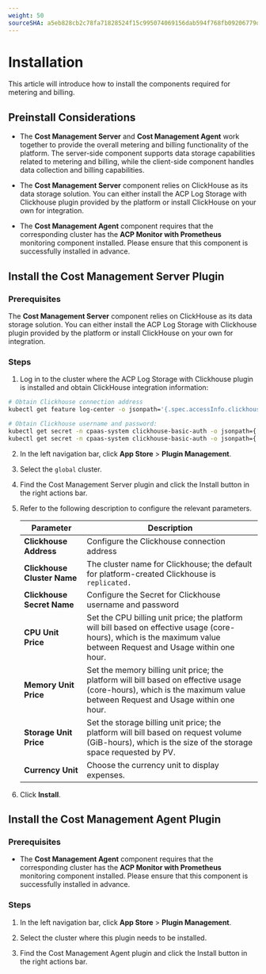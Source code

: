 ```yaml
---
weight: 50
sourceSHA: a5eb828cb2c78fa71828524f15c995074069156dab594f768fb09206779dc686
---
```


# Installation

This article will introduce how to install the components required for metering and billing.

## Preinstall Considerations

- The **Cost Management Server** and **Cost Management Agent** work together to provide the overall metering and billing functionality of the platform. The server-side component supports data storage capabilities related to metering and billing, while the client-side component handles data collection and billing capabilities.

- The **Cost Management Server** component relies on ClickHouse as its data storage solution. You can either install the ACP Log Storage with Clickhouse plugin provided by the platform or install ClickHouse on your own for integration.

- The **Cost Management Agent** component requires that the corresponding cluster has the **ACP Monitor with Prometheus** monitoring component installed. Please ensure that this component is successfully installed in advance.

## Install the Cost Management Server Plugin

### Prerequisites

The **Cost Management Server** component relies on ClickHouse as its data storage solution. You can either install the ACP Log Storage with Clickhouse plugin provided by the platform or install ClickHouse on your own for integration.

### Steps

1. Log in to the cluster where the ACP Log Storage with Clickhouse plugin is installed and obtain ClickHouse integration information:

```bash
# Obtain Clickhouse connection address
kubectl get feature log-center -o jsonpath='{.spec.accessInfo.clickhouse.address}'

# Obtain Clickhouse username and password:
kubectl get secret -n cpaas-system clickhouse-basic-auth -o jsonpath={.data.username}\|base64 -d
kubectl get secret -n cpaas-system clickhouse-basic-auth -o jsonpath={.data.password}\|base64 -d
```

2. In the left navigation bar, click **App Store** > **Plugin Management**.

3. Select the `global` cluster.

4. Find the Cost Management Server plugin and click the Install button in the right actions bar.

5. Refer to the following description to configure the relevant parameters.

   | Parameter                  | Description                                                               |
   | -------------------------- | ----------------------------------------------------------------------- |
   | **Clickhouse Address**     | Configure the Clickhouse connection address                               |
   | **Clickhouse Cluster Name**| The cluster name for Clickhouse; the default for platform-created Clickhouse is `replicated.` |
   | **Clickhouse Secret Name** | Configure the Secret for Clickhouse username and password               |
   | **CPU Unit Price**         | Set the CPU billing unit price; the platform will bill based on effective usage (core-hours), which is the maximum value between Request and Usage within one hour. |
   | **Memory Unit Price**      | Set the memory billing unit price; the platform will bill based on effective usage (core-hours), which is the maximum value between Request and Usage within one hour. |
   | **Storage Unit Price**     | Set the storage billing unit price; the platform will bill based on request volume (GiB-hours), which is the size of the storage space requested by PV. |
   | **Currency Unit**          | Choose the currency unit to display expenses.                            |

6. Click **Install**.

## Install the Cost Management Agent Plugin

### Prerequisites

- The **Cost Management Agent** component requires that the corresponding cluster has the **ACP Monitor with Prometheus** monitoring component installed. Please ensure that this component is successfully installed in advance.

### Steps

1. In the left navigation bar, click **App Store** > **Plugin Management**.

2. Select the cluster where this plugin needs to be installed.

3. Find the Cost Management Agent plugin and click the Install button in the right actions bar.
